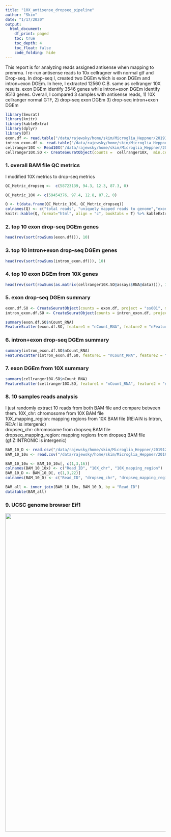 ```yaml
---
title: "10X_antisense_dropseq_pipeline"
author: "Skim"
date: "1/17/2020"
output: 
  html_document:
    df_print: paged
    toc: true
    toc_depth: 4
    toc_float: false
    code_folding: hide
---
```


This report is for analyzing reads assigned antisense when mapping to premrna. I re-run antisense reads to 10x cellragner with normal gtf and Drop-seq. In drop-seq I, created two DGEm which is exon DGEm and intron+exon DGEm. In here, I extracted 12560 C.B. same as cellranger 10X results. exon DGEm identify 3546 genes while intron+exon DGEm identify 8513 genes. Overall, I compared 3 samples with antisense reads, 1) 10X cellranger normal GTF, 2) drop-seq exon DGEm 3) drop-seq intron+exon DGEm

```r
library(Seurat)
library(knitr)
library(kableExtra)
library(dplyr)
library(DT)
exon.df <- read.table("/data/rajewsky/home/skim/Microglia_Heppner/201912_10X_9sets/antisense_analysis/antisense_SP064_028_Drop_seq_pipe/out_gene_exon_tagged.dge_exon_antisense_SP064_028_TXZ.txt.gz", header = TRUE, row.names = 1)
intron_exon.df <- read.table("/data/rajewsky/home/skim/Microglia_Heppner/201912_10X_9sets/antisense_analysis/antisense_SP064_028_Drop_seq_pipe/out_gene_exon_tagged.dge_intron_exonantisense_SP064_028_TXZ.txt.gz", header = TRUE, row.names = 1)
cellranger10X <- Read10X("/data/rajewsky/home/skim/Microglia_Heppner/201912_10X_9sets/antisense_analysis/antisense_SP064_028_TXZ/outs/filtered_feature_bc_matrix/")
cellranger10X.SO <- CreateSeuratObject(counts =  cellranger10X,  min.cells = 0, min.features = 0, project = "ADp40KO")
```

### 1. overall BAM file QC metrics

I modified 10X metrics to drop-seq metrics

```r

QC_Metric_dropseq <-  c(58723139, 94.3, 12.3, 87.3, 0)

QC_Metric_10X <- c(59454376, 97.4, 12.8, 87.2, 0)

Q <- t(data.frame(QC_Metric_10X, QC_Metric_dropseq))
colnames(Q) <- c("total reads", "uniquely mapped reads to genome","exon", "intronic", "intergenic") 
knitr::kable(Q, format="html", align = "c", booktabs = T) %>% kableExtra::kable_styling(bootstrap_options = c("striped", "hover")) 
```


### 2. top 10 exon drop-seq DGEm genes

```r
head(rev(sort(rowSums(exon.df))), 10)
```

### 3. top 10 intron+exon drop-seq DGEm genes

```r
head(rev(sort(rowSums(intron_exon.df))), 10)
```

### 4. top 10 exon DGEm from 10X genes

```r
head(rev(sort(rowSums(as.matrix(cellranger10X.SO@assays$RNA@data)))), 10)
```

### 5. exon drop-seq DGEm summary

```r
exon.df.SO <- CreateSeuratObject(counts = exon.df, project = "ss001", min.cells = 0, min.features = 0) 
intron_exon.df.SO <- CreateSeuratObject(counts = intron_exon.df, project = "ss002", min.cells = 0, min.features = 0)

summary(exon.df.SO$nCount_RNA)
FeatureScatter(exon.df.SO, feature1 = "nCount_RNA", feature2 = "nFeature_RNA")
```

### 6. intron+exon drop-seq DGEm summary

```r
summary(intron_exon.df.SO$nCount_RNA)
FeatureScatter(intron_exon.df.SO, feature1 = "nCount_RNA", feature2 = "nFeature_RNA")
```

### 7. exon DGEm from 10X summary

```r
summary(cellranger10X.SO$nCount_RNA)
FeatureScatter(cellranger10X.SO, feature1 = "nCount_RNA", feature2 = "nFeature_RNA")
```

### 8. 10 samples reads analysis

I just randomly extract 10 reads from both BAM file and compare between them. 
10X_chr: chromosome from 10X BAM file  
10X_mapping_region: mapping regions from 10X BAM file (RE:A:N is Intron, RE:A:I is intergenic)  
dropseq_chr: chromosome from dropseq BAM file  
dropseq_mapping_region: mapping regions from dropseq BAM file (gf:Z:INTRONIC is intergenic)

```r
BAM_10_D <- read.csv("/data/rajewsky/home/skim/Microglia_Heppner/201912_10X_9sets/antisense_analysis/antisense_SP064_028_Drop_seq_pipe/BAM_files_10_samples_drop_seq_pipe.txt", sep = "\t", header = FALSE)
BAM_10_10x <- read.csv("/data/rajewsky/home/skim/Microglia_Heppner/201912_10X_9sets/antisense_analysis/antisense_SP064_028_TXZ/outs/BAM_files_10_samples_10xcellragner_normal_gtf.txt", sep = "\t", header = FALSE)

BAM_10_10x <- BAM_10_10x[, c(1,3,16)]
colnames(BAM_10_10x) <- c("Read_ID", "10X_chr", "10X_mapping_region")
BAM_10_D <- BAM_10_D[, c(1,3,22)]
colnames(BAM_10_D) <- c("Read_ID", "dropseq_chr", "dropseq_mapping_region")

BAM_all <- inner_join(BAM_10_10x, BAM_10_D, by = "Read_ID")
datatable(BAM_all)
```

### 9. UCSC genome browser Eif1

<p float="middle">
  <img src="/data/rajewsky/home/skim/Microglia_Heppner/201912_10X_9sets/antisense_analysis/20200130_UCSC_Browser_Eif1_gene.png"/ width="1000">
</p>

